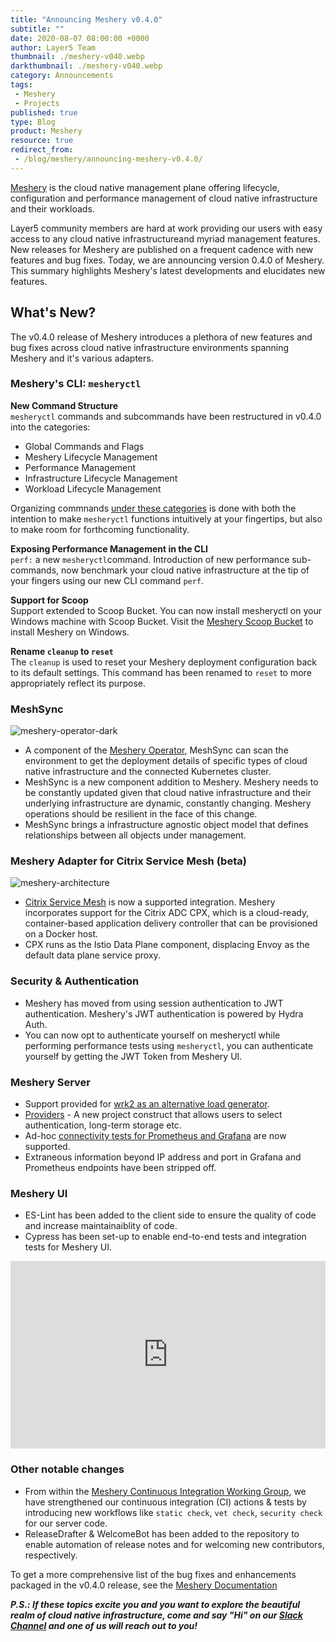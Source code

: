 ```yaml
---
title: "Announcing Meshery v0.4.0"
subtitle: ""
date: 2020-08-07 08:00:00 +0000
author: Layer5 Team
thumbnail: ./meshery-v040.webp
darkthumbnail: ./meshery-v040.webp
category: Announcements
tags:
 - Meshery
 - Projects
published: true
type: Blog
product: Meshery
resource: true
redirect_from:
 - /blog/meshery/announcing-meshery-v0.4.0/
---
```



<BlogWrapper>

[Meshery](https://meshery.io) is the cloud native management plane offering lifecycle, configuration and performance management of cloud native infrastructure and their workloads.

Layer5 community members are hard at work providing our users with easy access to any cloud native infrastructureand myriad management features. New releases for Meshery are published on a frequent cadence with new features and bug fixes. Today, we are announcing version 0.4.0 of Meshery. This summary highlights Meshery's latest developments and elucidates new features.

## What's New?

The v0.4.0 release of Meshery introduces a plethora of new features and bug fixes across cloud native infrastructure environments spanning Meshery and it's various adapters.

### Meshery's CLI: `mesheryctl`
**New Command Structure**<br/>
`mesheryctl` commands and subcommands have been restructured in v0.4.0 into the categories:
- Global Commands and Flags
- Meshery Lifecycle Management
- Performance Management
- Infrastructure Lifecycle Management
- Workload Lifecycle Management

Organizing commnands [under these categories](https://docs.meshery.io/reference/mesheryctl) is done with both the intention to make `mesheryctl` functions intuitively at your fingertips, but also to make room for forthcoming functionality.

**Exposing Performance Management in the CLI**<br/>
`perf:` a new `mesheryctl`command. Introduction of new performance sub-commands, now benchmark your cloud native infrastructure at the tip of your fingers using our new CLI command `perf`.

**Support for Scoop** <br/>
Support extended to Scoop Bucket. You can now install mesheryctl on your Windows machine with Scoop Bucket. Visit the [Meshery Scoop Bucket](https://github.com/layer5io/scoop-bucket) to install Meshery on Windows.

**Rename `cleanup` to `reset`**<br/>
The `cleanup` is used to reset your Meshery deployment configuration back to its default settings. This command has been renamed to `reset` to more appropriately reflect its purpose.

### MeshSync<br/>
<img src={operator} class="image-right" alt="meshery-operator-dark" />

-  A component of the [Meshery Operator](https://github.com/layer5io/meshery-operator), MeshSync can scan the environment to get the deployment details of specific types of cloud native infrastructure and the connected Kubernetes cluster.
-  MeshSync is a new component addition to Meshery. Meshery needs to be constantly updated given that cloud native infrastructure and their underlying infrastructure are dynamic, constantly changing.  Meshery operations should be resilient in the face of this change.
-  MeshSync brings a infrastructure agnostic object model that defines relationships between all objects under management.

### Meshery Adapter for Citrix Service Mesh (beta)<br/>

<img src={MesheryArchitecture} class="image-right" alt="meshery-architecture" />

- [Citrix Service Mesh](https://github.com/layer5io/meshery-cpx) is now a supported integration. Meshery incorporates support for the Citrix ADC CPX, which is a cloud-ready, container-based application delivery controller that can be provisioned on a Docker host.
- CPX runs as the Istio Data Plane component, displacing Envoy as the default data plane service proxy.<br/>

### Security & Authentication

- Meshery has moved from using session authentication to JWT authentication. Meshery's JWT authentication is powered by Hydra Auth.
- You can now opt to authenticate yourself on mesheryctl while performing performance tests using `mesheryctl`, you can authenticate yourself by getting the JWT Token from Meshery UI.

### Meshery Server

- Support provided for [wrk2 as an alternative load generator](https://docs.meshery.io/functionality/performance-management#load-generators).
- [Providers](https://docs.meshery.io/extensibility) - A new project construct that allows users to select authentication, long-term storage etc.
- Ad-hoc [connectivity tests for Prometheus and Grafana](https://docs.meshery.io/functionality/performance-management#grafana-and-meshery) are now supported.
- Extraneous information beyond IP address and port in Grafana and Prometheus endpoints have been stripped off.

### Meshery UI

- ES-Lint has been added to the client side to ensure the quality of code and increase maintainaiblity of code.
- Cypress has been set-up to enable end-to-end tests and integration tests for Meshery UI.

<center><iframe frameborder="0" width="100%" height="300" allowfullscreen={true} mozallowfullscreen="true" webkitallowfullscreen="true"frameborder="0" width="100%" height="300" allowfullscreen={true} mozallowfullscreen="true" webkitallowfullscreen="true" src="https://www.youtube.com/embed/ds9D2KgZKxo" loading="lazy"></iframe></center>


### Other notable changes

- From within the [Meshery Continuous Integration Working Group](https://www.youtube.com/watch?v=ds9D2KgZKxo&list=PL3A-A6hPO2IM7rYiKxG4l3eQNc6X3IUex), we have strengthened our continuous integration (CI) actions & tests by introducing new workflows like `static check`, `vet check`, `security check` for our server code.
- ReleaseDrafter & WelcomeBot has been added to the repository to enable automation of release notes and for welcoming new contributors, respectively.

To get a more comprehensive list of the bug fixes and enhancements packaged in the v0.4.0 release, see the [Meshery Documentation](https://docs.meshery.io/project/releases)


_**P.S.: If these topics excite you and you want to explore the beautiful realm of cloud native infrastructure, come and say "Hi" on our [Slack Channel](http://slack.layer5.io) and one of us will reach out to you!**_

</BlogWrapper>
